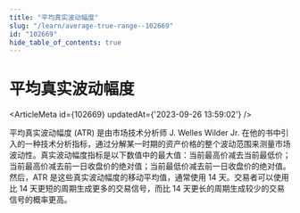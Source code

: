 ```yaml
---
title: "平均真实波动幅度"
slug: "/learn/average-true-range--102669"
id: "102669"
hide_table_of_contents: true
---
```



# 平均真实波动幅度

<ArticleMeta id={102669} updatedAt={'2023-09-26 13:59:02'} />
<div className='border-solid border-b border-t-0 my-4 border-[var(--ifm-color-gray-300)]' />

平均真实波动幅度 (ATR) 是由市场技术分析师 J. Welles Wilder Jr. 在他的书中引入的一种技术分析指标，通过分解某一时期的资产价格的整个波动范围来测量市场波动性。真实波动幅度指标是以下数值中的最大值：当前最高价减去当前最低价；当前最高价减去前一日收盘价的绝对值；当前最低价减去前一日收盘价的绝对值。然后，ATR 是这些真实波动幅度的移动平均值，通常使用 14 天。交易者可以使用比 14 天更短的周期生成更多的交易信号，而比 14 天更长的周期生成较少的交易信号的概率更高。
